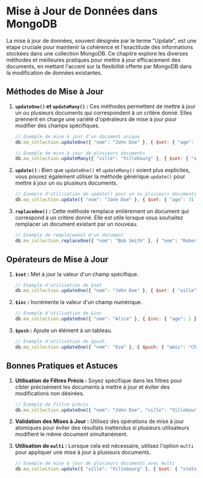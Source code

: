 
# Mise à Jour de Données dans MongoDB

La mise à jour de données, souvent désignée par le terme "Update", est une étape cruciale pour maintenir la cohérence et l'exactitude des informations stockées dans une collection MongoDB. Ce chapitre explore les diverses méthodes et meilleures pratiques pour mettre à jour efficacement des documents, en mettant l'accent sur la flexibilité offerte par MongoDB dans la modification de données existantes.

## Méthodes de Mise à Jour

1. **`updateOne()` et `updateMany()` :** Ces méthodes permettent de mettre à jour un ou plusieurs documents qui correspondent à un critère donné. Elles prennent en charge une variété d'opérateurs de mise à jour pour modifier des champs spécifiques.

    ```javascript
    // Exemple de mise à jour d'un document unique
    db.ma_collection.updateOne({ "nom": "John Doe" }, { $set: { "age": 26 } });

    // Exemple de mise à jour de plusieurs documents
    db.ma_collection.updateMany({ "ville": "Villebourg" }, { $set: { "statut": "actif" } });
    ```

2. **`update()` :** Bien que `updateOne()` et `updateMany()` soient plus explicites, vous pouvez également utiliser la méthode générique `update()` pour mettre à jour un ou plusieurs documents.

    ```javascript
    // Exemple d'utilisation de update() pour un ou plusieurs documents
    db.ma_collection.update({ "nom": "Jane Doe" }, { $set: { "age": 31 } });
    ```

3. **`replaceOne()` :** Cette méthode remplace entièrement un document qui correspond à un critère donné. Elle est utile lorsque vous souhaitez remplacer un document existant par un nouveau.

    ```javascript
    // Exemple de remplacement d'un document
    db.ma_collection.replaceOne({ "nom": "Bob Smith" }, { "nom": "Robert Smith", "age": 29, "ville": "Smithville" });
    ```

## Opérateurs de Mise à Jour

1. **`$set` :** Met à jour la valeur d'un champ spécifique.

    ```javascript
    // Exemple d'utilisation de $set
    db.ma_collection.updateOne({ "nom": "John Doe" }, { $set: { "ville": "Nouvellbourg" } });
    ```

2. **`$inc` :** Incrémente la valeur d'un champ numérique.

    ```javascript
    // Exemple d'utilisation de $inc
    db.ma_collection.updateOne({ "nom": "Alice" }, { $inc: { "age": 1 } });
    ```

3. **`$push` :** Ajoute un élément à un tableau.

    ```javascript
    // Exemple d'utilisation de $push
    db.ma_collection.updateOne({ "nom": "Eva" }, { $push: { "amis": "Charlie" } });
    ```

## Bonnes Pratiques et Astuces

1. **Utilisation de Filtres Précis :** Soyez spécifique dans les filtres pour cibler précisément les documents à mettre à jour et éviter des modifications non désirées.

    ```javascript
    // Exemple de filtre précis
    db.ma_collection.updateOne({ "nom": "John Doe", "ville": "Villebourg" }, { $set: { "age": 27 } });
    ```

2. **Validation des Mises à Jour :** Utilisez des opérations de mise à jour atomiques pour éviter des résultats inattendus si plusieurs utilisateurs modifient le même document simultanément.

3. **Utilisation de `multi` :** Lorsque cela est nécessaire, utilisez l'option `multi` pour appliquer une mise à jour à plusieurs documents.

    ```javascript
    // Exemple de mise à jour de plusieurs documents avec multi
    db.ma_collection.update({ "ville": "Villebourg" }, { $set: { "statut": "actif" } }, { multi: true });
    ```